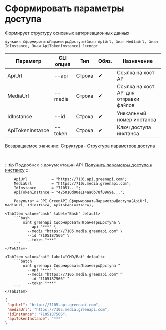 ﻿---
sidebar_position: 1
description: Сформировать параметры доступа и другие функции для работы с Green API в Открытом пакете интеграций - бесплатной open-source библиотеке интеграций для 1С:Предприятие 8, OneScript и CLI
keywords: [1C, 1С, 1С:Предприятие, 1С:Предприятие 8.3, API, Интеграция, Сервисы, Обмен, OneScript, CLI, Green API]
---


# Сформировать параметры доступа
 Формирует структуру основных авторизационных данных



`Функция СформироватьПараметрыДоступа(Знач ApiUrl, Знач MediaUrl, Знач IdInstance, Знач ApiTokenInstance) Экспорт`

  | Параметр | CLI опция | Тип | Обяз. | Назначение |
  |-|-|-|-|-|
  | ApiUrl | --api | Строка | &#x2714; | Ссылка на хост API |
  | MediaUrl | --media | Строка | &#x2714; | Ссылка на хост API для отправки файлов |
  | IdInstance | --id | Строка | &#x2714; | Уникальный номер инстанса |
  | ApiTokenInstance | --token | Строка | &#x2714; | Ключ доступа инстанса |

  
  Возвращаемое значение:   Структура -  Структура параметров доступа

<br/>

:::tip
Подробнее в документации API: [Получить параметры доступа к инстансу](https://green-api.com/docs/before-start/#parameters)
:::
<br/>



```bsl title="Пример использования для 1С:Предприятие/OneScript"
    ApiUrl           = "https://7105.api.greenapi.com";
    MediaUrl         = "https://7105.media.greenapi.com";
    IdInstance       = "71051...";
    ApiTokenInstance = "425010d90e114aa6b78f0969e...";

    Результат = OPI_GreenAPI.СформироватьПараметрыДоступа(ApiUrl, MediaUrl, IdInstance, ApiTokenInstance);
```
    

 <Tabs>
  
    <TabItem value="bash" label="Bash" default>
        ```bash
            oint greenapi СформироватьПараметрыДоступа \
              --api "***" \
              --media "https://7105.media.greenapi.com" \
              --id "7105187566" \
              --token "***"
        ```
    </TabItem>
  
    <TabItem value="bat" label="CMD/Bat" default>
        ```batch
            oint greenapi СформироватьПараметрыДоступа ^
              --api "***" ^
              --media "https://7105.media.greenapi.com" ^
              --id "7105187566" ^
              --token "***"
        ```
    </TabItem>
</Tabs>


```json title="Результат"
{
 "apiUrl": "https://7105.api.greenapi.com",
 "mediaUrl": "https://7105.media.greenapi.com",
 "idInstance": "7105187566",
 "apiTokenInstance": "***"
}
```
